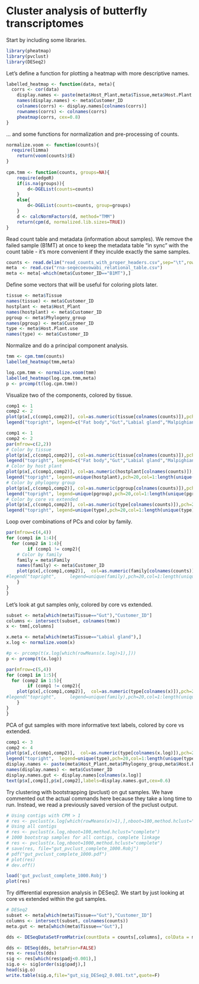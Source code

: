 Cluster analysis of butterfly transcriptomes
========================================================

Start by including some libraries.

```r
library(pheatmap)
library(pvclust)
library(DESeq2)
```
Let's define a function for plotting a heatmap with more descriptive names.

```r
labelled_heatmap <- function(data, meta){
  corrs <- cor(data)
	display.names <- paste(meta$Host_Plant,meta$Tissue,meta$Host.Plant.use,sep=".")
	names(display.names) <- meta$Customer_ID
	colnames(corrs) <- display.names[colnames(corrs)]
	rownames(corrs) <- colnames(corrs)
	pheatmap(corrs, cex=0.8)
}
```
... and some functions for normalization and pre-processing of counts.

```r
normalize.voom <- function(counts){
  require(limma)
	return(voom(counts)$E)
}
 
cpm.tmm <- function(counts, groups=NA){
	require(edgeR)
	if(is.na(groups)){
		d<-DGEList(counts=counts)
	}
	else{
		d<-DGEList(counts=counts, group=groups)
	}
	d <- calcNormFactors(d, method="TMM") 
	return(cpm(d, normalized.lib.sizes=TRUE))
}
```
Read count table and metadata (information about samples). We remove the failed sample (B1MT) at once to keep the metadata table "in sync" with the count table - it's more convenient if they inculde exactly the same samples.

```r
counts <- read.delim("read_counts_with_proper_headers.csv",sep="\t",row.names=1)
meta  <- read.csv("rna-seqecoevowabi_relational_table.csv")
meta <- meta[-which(meta$Customer_ID=="B1MT"),]
```
Define some vectors that will be useful for coloring plots later.

```r
tissue <- meta$Tissue
names(tissue) <- meta$Customer_ID
hostplant <- meta$Host_Plant
names(hostplant) <- meta$Customer_ID
pgroup <- meta$Phylogeny_group
names(pgroup) <- meta$Customer_ID
type <- meta$Host.Plant.use
names(type) <- meta$Customer_ID
```

Normalize and do a principal component analysis.

```{r:normalize_PCA}
tmm <- cpm.tmm(counts)
labelled_heatmap(tmm,meta)

log.cpm.tmm <- normalize.voom(tmm)
labelled_heatmap(log.cpm.tmm,meta)
p <- prcomp(t(log.cpm.tmm))

```

Visualize two of the components, colored by tissue.

```{r:pca_tissue}
comp1 <- 1
comp2 <- 2
plot(p$x[,c(comp1,comp2)], col=as.numeric(tissue[colnames(counts)]),pch=20,main=paste0("PCs ", comp1, ",", comp2))
legend("topright", legend=c("Fat body","Gut","Labial gland","Malpighian tubules"),pch=20,col=1:4)
```


```{r:pca_four_colorings}
comp1 <- 1
comp2 <- 2
par(mfrow=c(2,2))
# Color by tissue
plot(p$x[,c(comp1,comp2)], col=as.numeric(tissue[colnames(counts)]),pch=20,main=paste0("Tissue, PCs ", comp1, ",", comp2))
legend("topright", legend=c("Fat body","Gut","Labial gland","Malpighian tubules"),pch=20,col=1:4)
# Color by host plant
plot(p$x[,c(comp1,comp2)], col=as.numeric(hostplant[colnames(counts)]),pch=20,main=paste0("Host plant, PCs ", comp1, ",", comp2))
legend("topright", legend=unique(hostplant),pch=20,col=1:length(unique(hostplant)))
# Color by phylogeny group
plot(p$x[,c(comp1,comp2)], col=as.numeric(pgroup[colnames(counts)]),pch=20,main=paste0("Phylogroup, PCs ", comp1, ",", comp2))
legend("topright", legend=unique(pgroup),pch=20,col=1:length(unique(pgroup)))
# Color by core vs extended
plot(p$x[,c(comp1,comp2)], col=as.numeric(type[colnames(counts)]),pch=20,main=paste0("CoreVsExtended, PCs ", comp1, ",", comp2))
legend("topright", legend=unique(type),pch=20,col=1:length(unique(type)))
```

Loop over combinations of PCs and color by family. 
```{r:pca_loop}
par(mfrow=c(4,4))
for (comp1 in 1:4){
  for (comp2 in 1:4){
		if (comp1 != comp2){
	# Color by family
	family = meta$Family
	names(family) <- meta$Customer_ID
	plot(p$x[,c(comp1,comp2)], 	col=as.numeric(family[colnames(counts)]),pch=20,main=paste0("PCs ", comp1, ",", comp2))
#legend("topright", 	legend=unique(family),pch=20,col=1:length(unique(family)))
	}
}
}
```

Let's look at gut samples only, colored by core vs extended.

```{r:pca_gut}
subset <- meta[which(meta$Tissue=="Gut"),"Customer_ID"]
columns <- intersect(subset, colnames(tmm))
x <- tmm[,columns]

x.meta <- meta[which(meta$Tissue=="Labial gland"),]
x.log <- normalize.voom(x)

#p <- prcomp(t(x.log[which(rowMeans(x.log)>1),]))
p <- prcomp(t(x.log))

par(mfrow=c(5,4))
for (comp1 in 1:5){
  for (comp2 in 1:5){
		if (comp1 != comp2){
	plot(p$x[,c(comp1,comp2)], 	col=as.numeric(type[colnames(x)]),pch=20,main=paste0("PCs ", comp1, ",", comp2))
#legend("topright", 	legend=unique(family),pch=20,col=1:length(unique(family)))
	}
}
}
```

PCA of gut samples with more informative text labels, colored by core vs extended.

```{r:pca_gut_textlabels}
comp1 <- 3
comp2 <- 4
plot(p$x[,c(comp1,comp2)], 	col=as.numeric(type[colnames(x.log)]),pch=20,main=paste0("PCs ", comp1, ",", comp2))
legend("topright", 	legend=unique(type),pch=20,col=1:length(unique(type)))
display.names <- paste(meta$Host_Plant,meta$Phylogeny_group,meta$Host.Plant.use,sep=".")
names(display.names) <- meta$Customer_ID
display.names.gut <- display.names[colnames(x.log)]
text(p$x[,comp1],p$x[,comp2],labels=display.names.gut,cex=0.6)
```

Try clustering with bootstrapping (pvclust) on gut samples.
We have commented out the actual commands here because they take a long time to run. Instead, we read a previously saved version of the pvclust output.

```{r:pvclust_gut}
# Using contigs with CPM > 1
# res <- pvclust(x.log[which(rowMeans(x)>1),],nboot=100,method.hclust="complete")
# Using all contigs
# res <- pvclust(x.log,nboot=100,method.hclust="complete")
# 1000 bootstrap samples for all contigs, complete linkage
# res <- pvclust(x.log,nboot=1000,method.hclust="complete")
# save(res, file="gut_pvclust_complete_1000.Robj")
# pdf("gut_pvclust_complete_1000.pdf")
# plot(res)
# dev.off()

load('gut_pvclust_complete_1000.Robj')
plot(res)
```

Try differential expression analysis in DESeq2. We start by just looking at core vs extended within the gut samples. 

```{r:deseq}
# DESeq2
subset <- meta[which(meta$Tissue=="Gut"),"Customer_ID"]
columns <- intersect(subset, colnames(counts))
meta.gut <- meta[which(meta$Tissue=="Gut"),]

dds <- DESeqDataSetFromMatrix(countData = counts[,columns], colData = meta.gut[,c("Customer_ID","Host.Plant.use","Phylogeny_group","Host_Plant")], design = ~Phylogeny_group)

dds <- DESeq(dds, betaPrior=FALSE)
res <- results(dds)
sig <- res[which(res$padj<0.001),]
sig.o <- sig[order(sig$padj),]
head(sig.o)
write.table(sig.o,file="gut_sig_DESeq2_0.001.txt",quote=F)
```
